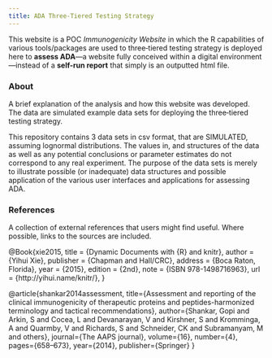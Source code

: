```yaml
---
title: ADA Three‐Tiered Testing Strategy
---
```


This website is a POC *Immunogenicity Website* in which the R capabilities of various tools/packages are used to three‐tiered testing strategy is deployed here to **assess ADA**---a website fully conceived within a digital environment---instead of a **self-run report** that simply is an outputted html file.

### About

A brief explanation of the analysis and how this website was developed. The data are simulated example data sets for deploying the three‐tiered testing strategy.

This repository contains 3 data sets in csv format, that are SIMULATED, assuming lognormal distributions. The values in, and structures of the data as well as any potential conclusions or parameter estimates do not correspond to any real experiment. The purpose of the data sets is merely to illustrate possible (or inadequate) data structures and possible application of the various user interfaces and applications for assessing ADA.

### References

A collection of external references that users might find useful. Where possible, links to the sources are included.

@Book{xie2015,
  title = {Dynamic Documents with {R} and knitr},
  author = {Yihui Xie},
  publisher = {Chapman and Hall/CRC},
  address = {Boca Raton, Florida},
  year = {2015},
  edition = {2nd},
  note = {ISBN 978-1498716963},
  url = {http://yihui.name/knitr/},
}

@article{shankar2014assessment,
  title={Assessment and reporting of the clinical immunogenicity of therapeutic proteins and peptides-harmonized terminology and tactical recommendations},
  author={Shankar, Gopi and Arkin, S and Cocea, L and Devanarayan, V and Kirshner, S and Kromminga, A and Quarmby, V and Richards, S and Schneider, CK and Subramanyam, M and others},
  journal={The AAPS journal},
  volume={16},
  number={4},
  pages={658--673},
  year={2014},
  publisher={Springer}
}